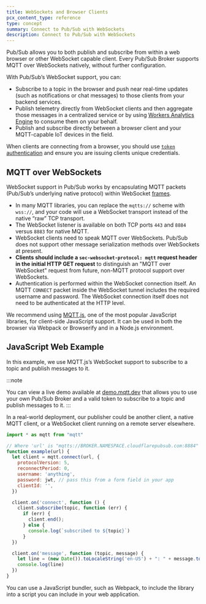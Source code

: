```yaml
---
title: WebSockets and Browser Clients
pcx_content_type: reference
type: concept
summary: Connect to Pub/Sub with WebSockets
description: Connect to Pub/Sub with WebSockets
---
```



Pub/Sub allows you to both publish and subscribe from within a web browser or other WebSocket capable client. Every Pub/Sub Broker supports MQTT over WebSockets natively, without further configuration.

With Pub/Sub’s WebSocket support, you can:

- Subscribe to a topic in the browser and push near real-time updates (such as notifications or chat messages) to those clients from your backend services.
- Publish telemetry directly from WebSocket clients and then aggregate those messages in a centralized service or by using [Workers Analytics Engine](https://blog.cloudflare.com/workers-analytics-engine/) to consume them on your behalf.
- Publish and subscribe directly between a browser client and your MQTT-capable IoT devices in the field.

When clients are connecting from a browser, you should use [`token` authentication](/pub-sub/platform/authentication-authorization/) and ensure you are issuing clients unique credentials.

## MQTT over WebSockets

WebSocket support in Pub/Sub works by encapsulating MQTT packets (Pub/Sub’s underlying native protocol) within WebSocket [frames](https://developer.mozilla.org/en-US/docs/Web/API/WebSockets_API/Writing_WebSocket_servers#exchanging_data_frames).

- In many MQTT libraries, you can replace the `mqtts://` scheme with `wss://`, and your code will use a WebSocket transport instead of the native “raw” TCP transport.
- The WebSocket listener is available on both TCP ports `443` and `8884` versus `8883` for native MQTT.
- WebSocket clients need to speak MQTT over WebSockets. Pub/Sub does not support other message serialization methods over WebSockets at present.
- **Clients should include a `sec-websocket-protocol: mqtt` request header in the initial HTTP GET request** to distinguish an "MQTT over WebSocket" request from future, non-MQTT protocol support over WebSockets.
- Authentication is performed within the WebSocket connection itself. An MQTT `CONNECT` packet inside the WebSocket tunnel includes the required username and password. The WebSocket connection itself does not need to be authenticated at the HTTP level.

We recommend using [MQTT.js](https://github.com/mqttjs/MQTT.js), one of the most popular JavaScript libraries, for client-side JavaScript support. It can be used in both the browser via Webpack or Browserify and in a Node.js environment.

## JavaScript Web Example

In this example, we use MQTT.js’s WebSocket support to subscribe to a topic and publish messages to it.

:::note

You can view a live demo available at [demo.mqtt.dev](http://demo.mqtt.dev) that allows you to use your own Pub/Sub Broker and a valid token to subscribe to a topic and publish messages to it.
:::

In a real-world deployment, our publisher could be another client, a native MQTT client, or a WebSocket client running on a remote server elsewhere.

<PackageManagers pkg="mqtt" />

```js
import * as mqtt from "mqtt"

// Where 'url' is "mqtts://BROKER.NAMESPACE.cloudflarepubsub.com:8884"
function example(url) {
  let client = mqtt.connect(url, {
    protocolVersion: 5,
    reconnectPeriod: 0,
    username: 'anything',
    password: jwt, // pass this from a form field in your app
    clientId: '',
  })

  client.on('connect', function () {
    client.subscribe(topic, function (err) {
      if (err) {
        client.end();
      } else {
        console.log(`subscribed to ${topic}`)
      }
  })

  client.on('message', function (topic, message) {
    let line = (new Date()).toLocaleString('en-US') + ": " + message.toString() + "\n";
    console.log(line)
  })
}
```

You can use a JavaScript bundler, such as Webpack, to include the library into a script you can include in your web application.
